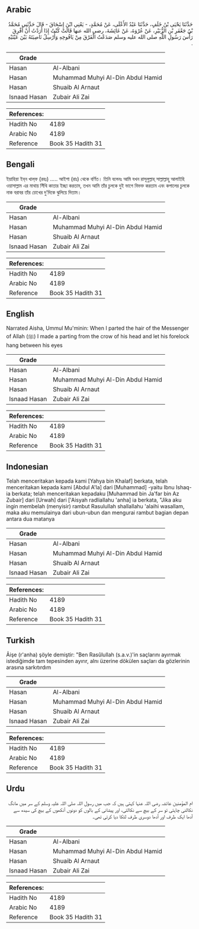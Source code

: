 ## Arabic


<div dir="rtl" lang="ar" style={{fontSize:'larger',backgroundColor:'#f8f9fa',padding:20}}>
حَدَّثَنَا يَحْيَى بْنُ خَلَفٍ، حَدَّثَنَا عَبْدُ الأَعْلَى، عَنْ مُحَمَّدٍ، - يَعْنِي ابْنَ إِسْحَاقَ - قَالَ حَدَّثَنِي مُحَمَّدُ بْنُ جَعْفَرِ بْنِ الزُّبَيْرِ، عَنْ عُرْوَةَ، عَنْ عَائِشَةَ، رضى الله عنها قَالَتْ كُنْتُ إِذَا أَرَدْتُ أَنْ أَفْرِقَ رَأْسَ رَسُولِ اللَّهِ صلى الله عليه وسلم صَدَعْتُ الْفَرْقَ مِنْ يَافُوخِهِ وَأُرْسِلُ نَاصِيَتَهُ بَيْنَ عَيْنَيْهِ ‏.‏
</div>
<div style={{backgroundColor:'#f8f9fa',padding:20, marginBottom: 10}}><table> <thead> <tr> <th>Grade</th> <th></th> </tr> </thead> <tbody> <tr><td>Hasan</td><td>Al-Albani</td></tr><tr><td>Hasan</td><td>Muhammad Muhyi Al-Din Abdul Hamid</td></tr><tr><td>Hasan</td><td>Shuaib Al Arnaut</td></tr><tr><td>Isnaad Hasan</td><td>Zubair Ali Zai</td></tr></tbody></table><table> <thead> <tr> <th>References:</th> <th></th> </tr> </thead> <tbody><tr><td>Hadith No</td><td>4189</td></tr><tr><td>Arabic No</td><td>4189</td></tr><tr><td>Reference</td><td>Book 35 Hadith 31</td></tr></tbody></table></div>

## Bengali


<div dir="ltr" lang="bn" style={{fontSize:'larger',backgroundColor:'#f8f9fa',padding:20}}>
ইয়াহিয়া ইব্‌ন খাল্‌ফ (রহঃ) ..... আইশা (রাঃ) থেকে বর্ণিত। তিনি বলেনঃ আমি যখন রাসূলুল্লাহ্‌ সাল্লাল্লাহু আলাইহি ওয়াসাল্লাম এর মাথায় সিঁথি কাতার ইচ্ছা করতাম, তখন আমি তাঁর চুলকে দুই ভাগে বিভক্ত করতাম এবং কপালের চুলকে নাক বরাবর তাঁর চোখের দু’দিকে ঝুলিয়ে দিতাম।
</div>
<div style={{backgroundColor:'#f8f9fa',padding:20, marginBottom: 10}}><table> <thead> <tr> <th>Grade</th> <th></th> </tr> </thead> <tbody> <tr><td>Hasan</td><td>Al-Albani</td></tr><tr><td>Hasan</td><td>Muhammad Muhyi Al-Din Abdul Hamid</td></tr><tr><td>Hasan</td><td>Shuaib Al Arnaut</td></tr><tr><td>Isnaad Hasan</td><td>Zubair Ali Zai</td></tr></tbody></table><table> <thead> <tr> <th>References:</th> <th></th> </tr> </thead> <tbody><tr><td>Hadith No</td><td>4189</td></tr><tr><td>Arabic No</td><td>4189</td></tr><tr><td>Reference</td><td>Book 35 Hadith 31</td></tr></tbody></table></div>

## English


<div dir="ltr" lang="en" style={{fontSize:'larger',backgroundColor:'#f8f9fa',padding:20}}>
Narrated Aisha, Ummul Mu'minin: When I parted the hair of the Messenger of Allah (ﷺ) I made a parting from the crow of his head and let his forelock hang between his eyes
</div>
<div style={{backgroundColor:'#f8f9fa',padding:20, marginBottom: 10}}><table> <thead> <tr> <th>Grade</th> <th></th> </tr> </thead> <tbody> <tr><td>Hasan</td><td>Al-Albani</td></tr><tr><td>Hasan</td><td>Muhammad Muhyi Al-Din Abdul Hamid</td></tr><tr><td>Hasan</td><td>Shuaib Al Arnaut</td></tr><tr><td>Isnaad Hasan</td><td>Zubair Ali Zai</td></tr></tbody></table><table> <thead> <tr> <th>References:</th> <th></th> </tr> </thead> <tbody><tr><td>Hadith No</td><td>4189</td></tr><tr><td>Arabic No</td><td>4189</td></tr><tr><td>Reference</td><td>Book 35 Hadith 31</td></tr></tbody></table></div>

## Indonesian


<div dir="ltr" lang="id" style={{fontSize:'larger',backgroundColor:'#f8f9fa',padding:20}}>
Telah menceritakan kepada kami [Yahya bin Khalaf] berkata, telah menceritakan kepada kami [Abdul A'la] dari [Muhammad] -yaitu Ibnu Ishaq- ia berkata; telah menceritakan kepadaku [Muhammad bin Ja'far bin Az Zubair] dari [Urwah] dari ['Aisyah radliallahu 'anha] ia berkata, "Jika aku ingin membelah (menyisir) rambut Rasulullah shallallahu 'alaihi wasallam, maka aku memulainya dari ubun-ubun dan mengurai rambut bagian depan antara dua matanya
</div>
<div style={{backgroundColor:'#f8f9fa',padding:20, marginBottom: 10}}><table> <thead> <tr> <th>Grade</th> <th></th> </tr> </thead> <tbody> <tr><td>Hasan</td><td>Al-Albani</td></tr><tr><td>Hasan</td><td>Muhammad Muhyi Al-Din Abdul Hamid</td></tr><tr><td>Hasan</td><td>Shuaib Al Arnaut</td></tr><tr><td>Isnaad Hasan</td><td>Zubair Ali Zai</td></tr></tbody></table><table> <thead> <tr> <th>References:</th> <th></th> </tr> </thead> <tbody><tr><td>Hadith No</td><td>4189</td></tr><tr><td>Arabic No</td><td>4189</td></tr><tr><td>Reference</td><td>Book 35 Hadith 31</td></tr></tbody></table></div>

## Turkish


<div dir="ltr" lang="tr" style={{fontSize:'larger',backgroundColor:'#f8f9fa',padding:20}}>
Âişe (r'anha) şöyle demiştir: "Ben Rasûlullah (s.a.v.)'in saçlarını ayırmak istediğimde tam tepesinden ayırır, alnı üzerine dökülen saçları da gözlerinin arasına sarkıtırdım
</div>
<div style={{backgroundColor:'#f8f9fa',padding:20, marginBottom: 10}}><table> <thead> <tr> <th>Grade</th> <th></th> </tr> </thead> <tbody> <tr><td>Hasan</td><td>Al-Albani</td></tr><tr><td>Hasan</td><td>Muhammad Muhyi Al-Din Abdul Hamid</td></tr><tr><td>Hasan</td><td>Shuaib Al Arnaut</td></tr><tr><td>Isnaad Hasan</td><td>Zubair Ali Zai</td></tr></tbody></table><table> <thead> <tr> <th>References:</th> <th></th> </tr> </thead> <tbody><tr><td>Hadith No</td><td>4189</td></tr><tr><td>Arabic No</td><td>4189</td></tr><tr><td>Reference</td><td>Book 35 Hadith 31</td></tr></tbody></table></div>

## Urdu


<div dir="rtl" lang="ur" style={{fontSize:'larger',backgroundColor:'#f8f9fa',padding:20}}>
ام المؤمنین عائشہ رضی اللہ عنہا کہتی ہیں کہ جب میں رسول اللہ صلی اللہ علیہ وسلم کے سر میں مانگ نکالنی چاہتی تو سر کے بیچ سے نکالتی، اور پیشانی کے بالوں کو دونوں آنکھوں کے بیچ کی سیدھ سے آدھا ایک طرف اور آدھا دوسری طرف لٹکا دیا کرتی تھی۔
</div>
<div style={{backgroundColor:'#f8f9fa',padding:20, marginBottom: 10}}><table> <thead> <tr> <th>Grade</th> <th></th> </tr> </thead> <tbody> <tr><td>Hasan</td><td>Al-Albani</td></tr><tr><td>Hasan</td><td>Muhammad Muhyi Al-Din Abdul Hamid</td></tr><tr><td>Hasan</td><td>Shuaib Al Arnaut</td></tr><tr><td>Isnaad Hasan</td><td>Zubair Ali Zai</td></tr></tbody></table><table> <thead> <tr> <th>References:</th> <th></th> </tr> </thead> <tbody><tr><td>Hadith No</td><td>4189</td></tr><tr><td>Arabic No</td><td>4189</td></tr><tr><td>Reference</td><td>Book 35 Hadith 31</td></tr></tbody></table></div>